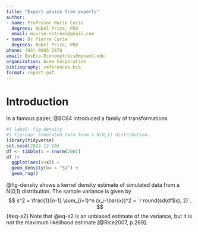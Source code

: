 ```yaml
---
title: "Expert advice from experts"
author:
- name: Professor Marie Curie
  degrees: Nobel Prize, PhD
  email: mcurie.notreal@gmail.com
- name: Dr Pierre Curie
  degrees: Nobel Prize, PhD
phone: (03) 9905 2478
email: BusEco-Econometrics@monash.edu
organization: Acme Corporation
bibliography: references.bib
format: report-pdf
---
```


# Introduction

In a famous paper, @BC64 introduced a family of transformations \dots

```r
#| label: fig-density
#| fig-cap: Simulated data from a N(0,1) distribution.
library(tidyverse)
set.seed(2022-12-20)
df <- tibble(x = rnorm(200))
df |>
  ggplot(aes(x=x)) +
  geom_density(bw = "SJ") +
  geom_rug()
```

@fig-density shows a kernel density estimate of simulated data from a N(0,1) distribution. The sample variance is given by
$$
  s^2 = \frac{1}{n-1} \sum_{i=1}^n (x_i-\bar{x})^2 = `r round(sd(df$x), 2)`.
$$ {#eq-s2}
Note that @eq-s2 is an unbiased estimate of the variance, but it is not the maximum likelihood estimate [@Rice2007, p.269].
